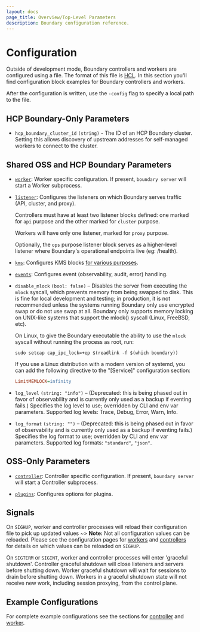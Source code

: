 ```yaml
---
layout: docs
page_title: Overview/Top-Level Parameters
description: Boundary configuration reference.
---
```


# Configuration

[listener]: /boundary/docs/configuration/listener
[controller]: /boundary/docs/configuration/controller
[worker]: /boundary/docs/configuration/worker
[kms]: /boundary/docs/configuration/kms
[plugins]: /boundary/docs/configuration/plugins
[events]: /boundary/docs/configuration/events

Outside of development mode, Boundary controllers and workers are configured
using a file. The format of this file is
[HCL](https://github.com/hashicorp/hcl). In this section you'll find
configuration block examples for Boundary controllers and workers.

After the configuration is written, use the `-config` flag to specify a local
path to the file.

## HCP Boundary-Only Parameters

- `hcp_boundary_cluster_id` `(string)` - The ID of an HCP Boundary cluster.
  Setting this allows discovery of upstream addresses for self-managed workers
  to connect to the cluster.

## Shared OSS and HCP Boundary Parameters

- [`worker`](/boundary/docs/configuration/worker): Worker specific configuration. If
  present, `boundary server` will start a Worker subprocess.

- [`listener`](/boundary/docs/configuration/listener): Configures the listeners on which
  Boundary serves traffic (API, cluster, and proxy).

  Controllers must have at least two listener blocks defined: one marked for
  `api` purpose and the other marked for `cluster` purpose.

  Workers will have only one listener, marked for `proxy` purpose.

  Optionally, the `ops` purpose listener block serves as a higher-level listener
  where Boundary's operational endpoints live (eg: /health).

- [`kms`](/boundary/docs/configuration/kms): Configures KMS blocks [for various
  purposes](/boundary/docs/concepts/security/data-encryption).

- [`events`](/boundary/docs/configuration/events): Configures event (observability,
  audit, error) handling.

- `disable_mlock` `(bool: false)` – Disables the server from executing the
  `mlock` syscall, which prevents memory from being swapped to disk. This is
  fine for local development and testing; in production, it is not recommended
  unless the systems running Boundary only use encrypted swap or do not use swap
  at all. Boundary only supports memory locking on UNIX-like systems that
  support the mlock() syscall (Linux, FreeBSD, etc).

  On Linux, to give the Boundary executable the ability to use the `mlock`
  syscall without running the process as root, run:

  ```shell
  sudo setcap cap_ipc_lock=+ep $(readlink -f $(which boundary))
  ```

  If you use a Linux distribution with a modern version of systemd, you can add
  the following directive to the "[Service]" configuration section:

  ```ini
  LimitMEMLOCK=infinity
  ```

- `log_level` `(string: "info")` – (Deprecated: this is being phased out in
  favor of observability and is currently only used as a backup if eventing
  fails.) Specifies the log level to use; overridden by CLI and env var
  parameters. Supported log levels: Trace, Debug, Error, Warn, Info.

- `log_format` `(string: "")` – (Deprecated: this is being phased out in favor
  of observability and is currently only used as a backup if eventing fails.)
  Specifies the log format to use; overridden by CLI and env var parameters.
  Supported log formats: `"standard"`, `"json"`.

## OSS-Only Parameters

- [`controller`](/boundary/docs/configuration/controller): Controller specific
  configuration. If present, `boundary server` will start a Controller subprocess.

- [`plugins`](/boundary/docs/configuration/plugins): Configures options for plugins.

## Signals
On `SIGHUP`, worker and controller processes will reload their configuration file to pick up updated values
~> **Note:** Not all configuration values can be reloaded. Please see the configuration pages for
[workers](/boundary/docs/configuration/worker/) and [controllers](/boundary/docs/configuration/controller) for details
on which values can be reloaded on `SIGHUP`.

On `SIGTERM` or `SIGINT`, worker and controller processes will enter 'graceful shutdown'. Controller graceful shutdown
will close listeners and servers before shutting down. Worker graceful shutdown will wait for sessions to drain
before shutting down. Workers in a graceful shutdown state will not receive new work, including session proxying, from the control plane.

## Example Configurations

For complete example configurations see the sections for
[controller](/boundary/docs/configuration/controller) and
[worker](/boundary/docs/configuration/worker).
